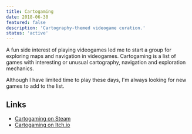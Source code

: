 ```yaml
---
title: Cartogaming
date: 2018-06-30
featured: false
description: 'Cartography-themed videogame curation.'
status: 'active'
---
```


 A fun side interest of playing videogames led me to start a group for exploring maps and navigation in videogames. Cartogaming is a list of games with interesting or unusual cartography, navigation and exploration mechanics.

 Although I have limited time to play these days, I'm always looking for new games to add to the list.

 ## Links

- [Cartogaming on Steam](https://store.steampowered.com/curator/33057601-Cartogaming)
- [Cartogaming on Itch.io](https://itch.io/c/3513235/cartogaming)
